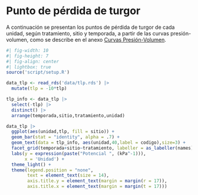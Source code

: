 # Punto de pérdida de turgor

A continuación se presentan los puntos de pérdida de turgor de cada unidad, según tratamiento, sitio y temporada, a partir de las curvas presión-volumen, como se describe en el anexo [Curvas Presión-Volumen](https://mherreradiaz.github.io/reporte_general/static/anexos/pv_metodology.html){target="_blank"}.

```r
#| fig-width: 10
#| fig-height: 7
#| fig-align: center
#| lightbox: true
source('script/setup.R')

data_tlp <- read_rds('data/tlp.rds') |>
  mutate(tlp = -10*tlp)

tlp_info <- data_tlp |>
  select(-tlp) |>
  distinct() |>
  arrange(temporada,sitio,tratamiento,unidad)

data_tlp |>
  ggplot(aes(unidad,tlp, fill = sitio)) +
  geom_bar(stat = "identity", alpha = .7) +
  geom_text(data = tlp_info, aes(unidad,40,label = codigo),size=3) +
  facet_grid(temporada+sitio~tratamiento, labeller = as_labeller(names)) +
  labs(y = expression(paste("Potencial ", (kPa^-1))),
       x = 'Unidad') +
  theme_light() +
  theme(legend.position = "none",
        text = element_text(size = 14),
        axis.title.y = element_text(margin = margin(r = 17)),
        axis.title.x = element_text(margin = margin(t = 17)))


```
